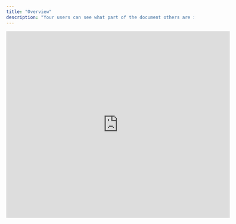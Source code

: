 ```yaml
---
title: "Overview"
description: "Your users can see what part of the document others are interacting with in real-time."
---
```


<div className="flex items-center">
  <Frame>
  <iframe
    src="https://snippyly-demo-html-dev.web.app/landing-page-demo.html?feature=live-selection"
    scrolling="no"
    frameborder="0"
    width="600px"
    height="500px"
  ></iframe>
  </Frame>

</div>
